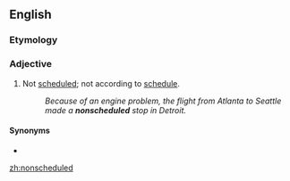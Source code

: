 ==English==

===Etymology===
{{prefix|non|scheduled|lang=en}}

===Adjective===
{{en-adj|-}}

# Not [[scheduled]]; not according to [[schedule]].
#: ''Because of an engine problem, the flight from Atlanta to Seattle made a '''nonscheduled''' stop in Detroit.''

====Synonyms====
* {{l|en|unscheduled}}

[[zh:nonscheduled]]